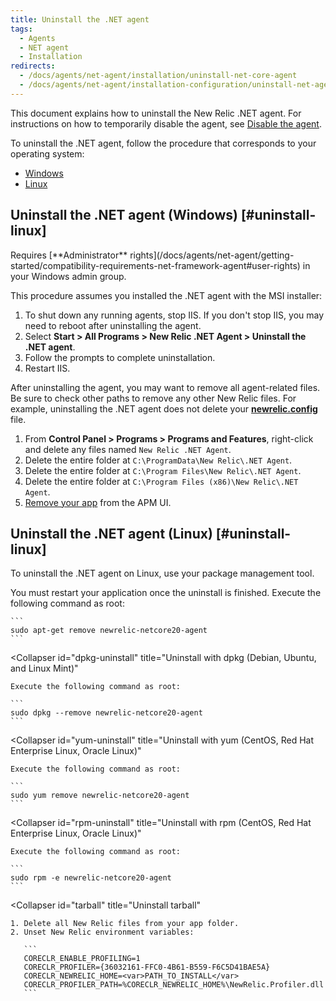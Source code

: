 ```yaml
---
title: Uninstall the .NET agent
tags:
  - Agents
  - NET agent
  - Installation
redirects:
  - /docs/agents/net-agent/installation/uninstall-net-core-agent
  - /docs/agents/net-agent/installation-configuration/uninstall-net-agent
---
```


This document explains how to uninstall the New Relic .NET agent. For instructions on how to temporarily disable the agent, see [Disable the agent](https://docs.newrelic.com/docs/agents/manage-apm-agents/installation/disable-apm-agent#net).

To uninstall the .NET agent, follow the procedure that corresponds to your operating system:

* [Windows](#uninstall-framework-windows)
* [Linux](#uninstall-linux)

## Uninstall the .NET agent (Windows) [#uninstall-linux]

<Callout variant="tip">
  Requires [**Administrator** rights](/docs/agents/net-agent/getting-started/compatibility-requirements-net-framework-agent#user-rights) in your Windows admin group.
</Callout>

This procedure assumes you installed the .NET agent with the MSI installer:

1. To shut down any running agents, stop IIS. If you don't stop IIS, you may need to reboot after uninstalling the agent.
2. Select **Start > All Programs > New Relic .NET Agent > Uninstall the .NET agent**.
3. Follow the prompts to complete uninstallation.
4. Restart IIS.

After uninstalling the agent, you may want to remove all agent-related files. Be sure to check other paths to remove any other New Relic files. For example, uninstalling the .NET agent does not delete your **[newrelic.config](/docs/agents/net-agent/installation-configuration/net-agent-configuration#config-options-precedence)** file.

1. From **Control Panel > Programs > Programs and Features**, right-click and delete any files named `New Relic .NET Agent`.
2. Delete the entire folder at `C:\ProgramData\New Relic\.NET Agent`.
3. Delete the entire folder at `C:\Program Files\New Relic\.NET Agent`.
4. Delete the entire folder at `C:\Program Files (x86)\New Relic\.NET Agent`.
5. [Remove your app](/docs/apm/new-relic-apm/maintenance/remove-applications-from-new-relic-ui) from the APM UI.

## Uninstall the .NET agent (Linux) [#uninstall-linux]

To uninstall the .NET agent on Linux, use your package management tool.

<Callout variant="important">
  You must restart your application once the uninstall is finished.
</Callout>

<CollapserGroup>
  <Collapser
    id="apt-uninstall"
    title="Uninstall with apt (Debian, Ubuntu, and Linux Mint)"
  >
    Execute the following command as root:

    ```
    sudo apt-get remove newrelic-netcore20-agent
    ```
  </Collapser>

  <Collapser
    id="dpkg-uninstall"
    title="Uninstall with dpkg (Debian, Ubuntu, and Linux Mint)"
  >
    Execute the following command as root:

    ```
    sudo dpkg --remove newrelic-netcore20-agent
    ```
  </Collapser>

  <Collapser
    id="yum-uninstall"
    title="Uninstall with yum (CentOS, Red Hat Enterprise Linux, Oracle Linux)"
  >
    Execute the following command as root:

    ```
    sudo yum remove newrelic-netcore20-agent
    ```
  </Collapser>

  <Collapser
    id="rpm-uninstall"
    title="Uninstall with rpm (CentOS, Red Hat Enterprise Linux, Oracle Linux)"
  >
    Execute the following command as root:

    ```
    sudo rpm -e newrelic-netcore20-agent
    ```
  </Collapser>

  <Collapser
    id="tarball"
    title="Uninstall tarball"
  >
    1. Delete all New Relic files from your app folder.
    2. Unset New Relic environment variables:

       ```
       CORECLR_ENABLE_PROFILING=1
       CORECLR_PROFILER={36032161-FFC0-4B61-B559-F6C5D41BAE5A}
       CORECLR_NEWRELIC_HOME=<var>PATH_TO_INSTALL</var>
       CORECLR_PROFILER_PATH=%CORECLR_NEWRELIC_HOME%\NewRelic.Profiler.dll
       ```
  </Collapser>
</CollapserGroup>
